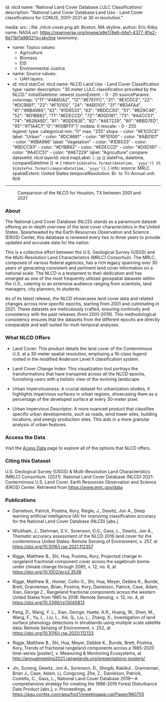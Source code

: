 id: nlcd
name: 'National Land Cover Database LULC Classifications'
description: "National Land Cover Database Land Use - Land Cover classifications for CONUS, 2001-2021 at 30 m resolution."

media:
  src: ::file ./nlcd-cover.png
  alt: Boston, MA skyline.
  author: Eric Kilby
    name: NASA
    url: https://openverse.org/image/a9e174e6-d4e1-4377-81e2-6e71bf1a9602?q=skyline
taxonomy:
  - name: Topics
    values:
      - Agriculture
      - Biomass
      - EIS
      - Environmental Justice
  - name: Source
    values:
      - UAH
layers:
  - id: nlcd
    stacCol: nlcd
    name: NLCD Land Use - Land Cover Classification
    type: raster
    description: "30 meter LULC classification provided by the NLCD."
    initialDatetime: newest
    zoomExtent:
        - 0
        - 20
    sourceParams:
        colormap: '{"11":"#486DA2", "12":"#E7EFFC", "21": "#E1CDCE", "22": "#DC9881", "23": "#F10100", "24": "#AB0101",
              "31":"#B3AFA4", "41":"#6BA966", "42": "#1D6533", "43": "#BDCC93", "51": "#B29C46", "52": "#D1BB82",
              "71":"#EDECCD", "72":"#D0D181", "73": "#A4CC51", "74": "#82BA9D", "81": "#DDD83E", "82": "#AE7229",
              "90":"#BBD7ED", "95":"#71A4C1","0":"#00BFFF"}'
        nodata: 0
        rescale:
            - 0
            - 255   
    legend:
        type: categorical
        min: "0"
        max: "255"
        stops:
            - color: "#E1CDCE"
              label: "Urban"
            - color: "#DC9881"
            - color: "#F10100"
            - color: "#AB0101"
            - color: "#6BA966"
              label: "Vegetation"
            - color: "#1D6533"
            - color: "#BDCC93"
            - color: "#D1BB82"
            - color: "#EDECCD"
            - color: "#D0D181"
            - color: "#A4CC51"
            - color: "#AE7229"
              label: "Agriculture"
    compare:
      datasetId: nlcd
      layerId: nlcd
      mapLabel: |
        ::js ({ dateFns, datetime, compareDatetime }) => {
          return `${dateFns.format(datetime, 'yyyy')} VS ${dateFns.format(compareDatetime, 'yyyy')}`;
        }
    info:
      source: MRLC
      spatialExtent: United States
      temporalResolution: Bi- to Tri-Annual 
      unit: N/A 

---

<Block type='full'>
<Figure>
  <Map
    datasetId='nlcd'
    layerId='nlcd'
    dateTime='2001-01-01'
    zoom={8}
    center={[-95.37,29.76]}
    compareDateTime='2021-01-01'
  />
  <Caption
    attrAuthor='NASA'
    attrUrl='https://nasa.gov/'
  >
    Comparison of the NLCD for Houston, TX between 2001 and 2021
  </Caption>
</Figure>
</Block>

<Block>
  <Prose>

  ### About

  The National Land Cover Database (NLCD) stands as a paramount dataset offering an in-depth overview of the land cover characteristics in the United States. Spearheaded by the Earth Resources Observation and Science (EROS) Center, this database is renewed every two to three years to provide updated and accurate data for the nation.

  This is a collective effort between the U.S. Geological Survey (USGS) and the Multi-Resolution Land Characteristics (MRLC) Consortium. The MRLC, composed of various federal agencies, has a rich legacy spanning over 30 years of generating consistent and pertinent land cover information on a national scale. The NLCD is a testament to their dedication and has emerged as one of the most frequently utilized geospatial datasets within the U.S., catering to an extensive audience ranging from scientists, land managers, city planners, to students.

  As of its latest release, the NLCD showcases land cover data and related changes across nine specific epochs, starting from 2001 and culminating in 2021. These datasets are meticulously crafted, ensuring continuity and consistency with the past releases (from 2001-2019). This methodological consistency ensures that the datasets from the different epochs are directly comparable and well-suited for mult-temporal analyses.

  ### What NLCD Offers

  * Land Cover: This product details the land cover of the Conterminous U.S. at a 30-meter spatial resolution, employing a 16-class legend rooted in the modified Anderson Level II classification system.

  * Land Cover Change Index: This visualization tool portrays the transformations that have transpired across all the NLCD epochs, furnishing users with a holistic view of the evolving landscape.

  * Urban Imperviousness: A crucial dataset for urbanization studies, it highlights impervious surfaces in urban regions, showcasing them as a percentage of the developed surface at every 30-meter pixel.

  * Urban Impervious Descriptor: A more nuanced product that classifies specific urban developments, such as roads, wind tower sites, building locations, and energy production sites. This aids in a more granular analysis of urban features.

  ### Access the Data

  Visit the [Acess Data](https://www.mrlc.gov/data) page to explore all of the options that NLCD offers.

  ### Citing this Dataset

  U.S. Geological Survey (USGS) & Multi-Resolution Land Characteristics (MRLC) Consortium. (2021). National Land Cover Database (NLCD) 2021: Conterminous U.S. Land Cover. Earth Resources Observation and Science (EROS) Center. Retrieved from https://www.mrlc.gov/data

  ### Publications

  * Danielson, Patrick, Postma, Kory, Riegle, J., Dewitz, Jon A., Deep learning artificial intelligence (AI) for improving classification accuracy for the National Land Cover Database (NLCD) [abs.]

  * Wickham, J., Stehman, S.V., Sorenson, D.G., Gass, L., Dewitz, Jon A., Thematic accuracy assessment of the NLCD 2016 land cover for the conterminous United States: Remote Sensing of Environment, v. 257, at https://doi.org/10.1016/j.rse.2021.112357

  * Rigge, Matthew B., Shi, Hua, Postma, Kory, Projected change in rangeland fractional component cover across the sagebrush biome under climate change through 2085, v. 12, no. 6, at https://doi.org/10.1002/ecs2.3538

  * Rigge, Matthew B., Homer, Collin G., Shi, Hua, Meyer, Debbie K., Bunde, Brett, Granneman, Brian, Postma, Kory, Danielson, Patrick, Case, Adam, Xian, George Z., Rangeland fractional components across the western United States from 1985 to 2018: Remote Sensing, v. 13, no. 4, at https://doi.org/10.3390/rs13040813

  * Peng, D., Wang, Y. L., Xian, George, Huete, A.R., Huang, W., Shen, M., Wang, F., Yu, L., Liu, L., Xie, Q., Liu, L., Zhang, X., Investigation of land surface phenology detections in shrublands using multiple scale satellite data: Remote Sensing of Environment, v. 252, at https://doi.org/10.1016/j.rse.2020.112133

  * Rigge, Matthew B., Shi, Hua, Meyer, Debbie K., Bunde, Brett, Postma, Kory, Trends of fractional rangeland components across a 1985-2020 time-series [poster], v. Measuring & Monitoring Ecosystems, at http://annualmeeting2021.rangelands.org/presentations-posters/

  * Jin, Suming, Dewitz, Jon A., Sorenson, D., Shogib, Rakibul , Granneman, Brian J., Case, Adam, Li, Congcong, Zhe, Z., Danielson, Patrick, Costello, C., Gass, L., National Land Cover Database 2019—A comprehensive strategy for creating the 1986-2019 Forest Disturbance Date Product [abs.], v. Proceedings, at https://agu.confex.com/agu/fm21/meetingapp.cgi/Paper/960755

  </Prose>
</Block>

